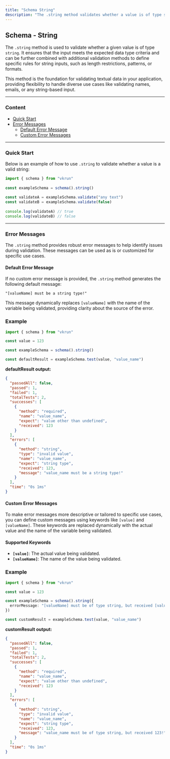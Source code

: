 ```yaml
---
title: "Schema String"
description: "The .string method validates whether a value is of type string. It provides a foundation for handling textual data in your application, allowing you to define additional rules like length, patterns, and formats to suit various use cases such as names, emails, or general string inputs."
---
```


## Schema - String

The `.string` method is used to validate whether a given value is of type `string`. It ensures that the input meets the expected data type criteria and can be further combined with additional validation methods to define specific rules for string inputs, such as length restrictions, patterns, or formats.

This method is the foundation for validating textual data in your application, providing flexibility to handle diverse use cases like validating names, emails, or any string-based input.

---

### Content

- [Quick Start](#quick-start)
- [Error Messages](#error-messages)
  - [Default Error Message](#default-error-message)
  - [Custom Error Messages](#custom-error-messages)

---

### Quick Start

Below is an example of how to use `.string` to validate whether a value is a valid string:

```ts
import { schema } from "vkrun"
 
const exampleSchema = schema().string()
 
const validateA = exampleSchema.validate("any text")
const validateB = exampleSchema.validate(false)
 
console.log(validateA) // true
console.log(validateB) // false
```

---

### Error Messages

The `.string` method provides robust error messages to help identify issues during validation. These messages can be used as is or customized for specific use cases.

#### Default Error Message

If no custom error message is provided, the `.string` method generates the following default message:

```
"[valueName] must be a string type!"
```

This message dynamically replaces `[valueName]` with the name of the variable being validated, providing clarity about the source of the error.

### Example

```ts
import { schema } from "vkrun"

const value = 123

const exampleSchema = schema().string()

const defaultResult = exampleSchema.test(value, "value_name")
```

**defaultResult output:**

```json
{
  "passedAll": false,
  "passed": 1,
  "failed": 1,
  "totalTests": 2,
  "successes": [
    {
      "method": "required",
      "name": "value_name",
      "expect": "value other than undefined",
      "received": 123
    }
  ],
  "errors": [
    {
      "method": "string",
      "type": "invalid value",
      "name": "value_name",
      "expect": "string type",
      "received": 123,
      "message": "value_name must be a string type!"
    }
  ],
  "time": "0s 1ms"
}
```

#### Custom Error Messages

To make error messages more descriptive or tailored to specific use cases, you can define custom messages using keywords like `[value]` and `[valueName]`. These keywords are replaced dynamically with the actual value and the name of the variable being validated.

#### Supported Keywords

- **`[value]`**: The actual value being validated.
- **`[valueName]`**: The name of the value being validated.

### Example

```ts
import { schema } from "vkrun"

const value = 123

const exampleSchema = schema().string({
  errorMessage: "[valueName] must be of type string, but received [value]!"
})

const customResult = exampleSchema.test(value, "value_name")
```

**customResult output:**

```json
{
  "passedAll": false,
  "passed": 1,
  "failed": 1,
  "totalTests": 2,
  "successes": [
    {
      "method": "required",
      "name": "value_name",
      "expect": "value other than undefined",
      "received": 123
    }
  ],
  "errors": [
    {
      "method": "string",
      "type": "invalid value",
      "name": "value_name",
      "expect": "string type",
      "received": 123,
      "message": "value_name must be of type string, but received 123!"
    }
  ],
  "time": "0s 1ms"
}
```
